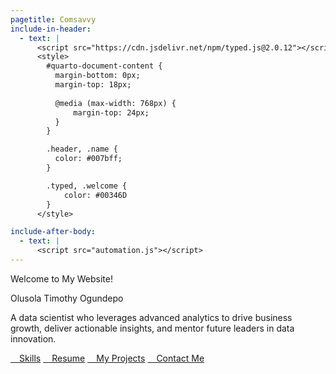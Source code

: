 ```yaml
---
pagetitle: Comsavvy
include-in-header:
  - text: |
      <script src="https://cdn.jsdelivr.net/npm/typed.js@2.0.12"></script>
      <style>
        #quarto-document-content {
          margin-bottom: 0px;
          margin-top: 18px;
          
          @media (max-width: 768px) {
              margin-top: 24px;
          }
        }

        .header, .name {
          color: #007bff;
        }

        .typed, .welcome {
            color: #00346D
        }
      </style>

include-after-body:
  - text: |
      <script src="automation.js"></script>
---
```


:::: {#homepage}

[Welcome to My Website!]{.header}

[]{.typed}

[Olusola Timothy Ogundepo]{.name}

:::{.welcome}
A data scientist who leverages advanced analytics to drive business growth, deliver actionable insights, and mentor future leaders in data innovation.
:::

:::{.action}
  [<i class="bi bi-laptop"></i>&emsp;Skills](skills.qmd){.button}
  [<i class="bi bi-journal-text"></i>&emsp;Resume](cv/index.qmd){.button}
  []{.spacing}
  [<i class="bi bi-bar-chart"></i>&emsp;My Projects](projects.qmd){.button}
  [<i class="bi bi-person-circle"></i>&emsp;Contact Me](about.qmd){.button}
:::
::::